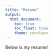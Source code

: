 ```yaml
---
title: "Resume"
output: 
  html_document:
    toc: true
    toc_float: true
    theme: cerulean
---
```


Below is my resume!
